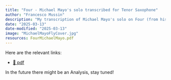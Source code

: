 ```yaml
---
title: "Four - Michael Mayo's solo transcribed for Tenor Saxophone"
author: "Francesco Mussin"
description: "My transcription of Michael Mayo's solo on Four (from his album 'Fly') adapted to Tenor Saxophone"
date: "2025-03-13"
date-modified: "2025-03-13"
image: "MichaelMayoFlyCover.jpg"
resources: FourMichaelMayo.pdf
---
```


Here are the relevant links:

-   [📖 pdf](FourMichaelMayo.pdf)


In the future there might be an Analysis, stay tuned!


